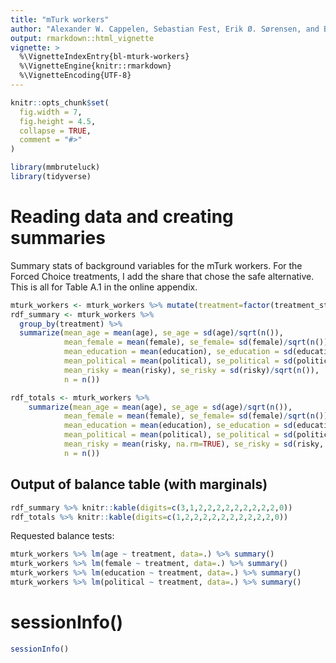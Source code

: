 ```yaml
---
title: "mTurk workers"
author: "Alexander W. Cappelen, Sebastian Fest, Erik Ø. Sørensen, and Bertil Tungodden"
output: rmarkdown::html_vignette
vignette: >
  %\VignetteIndexEntry{bl-mturk-workers}
  %\VignetteEngine{knitr::rmarkdown}
  %\VignetteEncoding{UTF-8}
---
```


```r
knitr::opts_chunk$set(
  fig.width = 7,
  fig.height = 4.5,
  collapse = TRUE,
  comment = "#>"
)
```

```r
library(mmbruteluck)
library(tidyverse)
```

# Reading data and creating summaries

Summary stats of background variables for the mTurk workers. For the Forced Choice treatments,
I add the share that chose the safe alternative. This is all for Table A.1 in the online
appendix.

```r
mturk_workers <- mturk_workers %>% mutate(treatment=factor(treatment_str))
rdf_summary <- mturk_workers %>% 
  group_by(treatment) %>%
  summarize(mean_age = mean(age), se_age = sd(age)/sqrt(n()),
            mean_female = mean(female), se_female= sd(female)/sqrt(n()),
            mean_education = mean(education), se_education = sd(education)/sqrt(n()),
            mean_political = mean(political), se_political = sd(political)/sqrt(n()),
            mean_risky = mean(risky), se_risky = sd(risky)/sqrt(n()),
            n = n())

rdf_totals <- mturk_workers %>% 
    summarize(mean_age = mean(age), se_age = sd(age)/sqrt(n()),
            mean_female = mean(female), se_female= sd(female)/sqrt(n()),
            mean_education = mean(education), se_education = sd(education)/sqrt(n()),
            mean_political = mean(political), se_political = sd(political)/sqrt(n()),
            mean_risky = mean(risky, na.rm=TRUE), se_risky = sd(risky, na.rm=TRUE)/sqrt(n()),
            n = n())
```

## Output of balance table (with marginals)
```r
rdf_summary %>% knitr::kable(digits=c(3,1,2,2,2,2,2,2,2,2,2,0))
rdf_totals %>% knitr::kable(digits=c(1,2,2,2,2,2,2,2,2,2,2,0))
```

Requested balance tests:
```r
mturk_workers %>% lm(age ~ treatment, data=.) %>% summary()
mturk_workers %>% lm(female ~ treatment, data=.) %>% summary()
mturk_workers %>% lm(education ~ treatment, data=.) %>% summary()
mturk_workers %>% lm(political ~ treatment, data=.) %>% summary()

```




# sessionInfo()
```r
sessionInfo()
```

